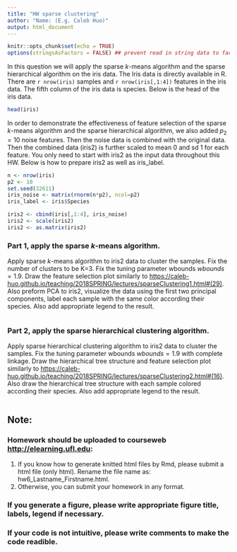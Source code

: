 ```yaml
---
title: "HW sparse clustering"
author: "Name: (E.g. Caleb Huo)"
output: html_document
---
```


```r
knitr::opts_chunk$set(echo = TRUE)
options(stringsAsFactors = FALSE) ## prevent read in string data to factors.
```


In this question we will apply the sparse $k$-means algorithm and the sparse hierarchical algorithm on the iris data.
The Iris data is directly available in R. 
There are `r nrow(iris)` samples and `r nrow(iris[,1:4])` features in the iris data.
The fifth column of the iris data is species.
Below is the head of the iris data.

```r
head(iris)
```

In order to demonstrate the effectiveness of feature selection of the sparse $k$-means algorithm and the sparse hierarchical algorithm,
we also added $p_2 = 10$ noise features.
Then the noise data is combined with the original data. 
Then the combined data (iris2) is further scaled to mean 0 and sd 1 for each feature.
You only need to start with iris2 as the input data throughout this HW.
Below is how to prepare iris2 as well as iris_label.

```r
n <- nrow(iris)
p2 <- 10
set.seed(32611)
iris_noise <- matrix(rnorm(n*p2), ncol=p2)
iris_label <- iris$Species

iris2 <- cbind(iris[,1:4], iris_noise)
iris2 <- scale(iris2)
iris2 <- as.matrix(iris2)
```

### Part 1, apply the sparse $k$-means algorithm.
Apply sparse $k$-means algorithm to iris2 data to cluster the samples.
Fix the number of clusters to be K=3. 
Fix the tuning parameter wbounds $wbounds = 1.9$.
Draw the feature selection plot similarly to <https://caleb-huo.github.io/teaching/2018SPRING/lectures/sparseClustering1.html#(29)>.
Also preform PCA to iris2, visualize the data using the first two principal components, label each sample with the same color according their species.
Also add appropriate legend to the result.


```r
```


### Part 2, apply the sparse hierarchical clustering algorithm.
Apply sparse hierarchical clustering algorithm to iris2 data to cluster the samples.
Fix the tuning parameter wbounds $wbounds = 1.9$ with complete linkage.
Draw the hierarchical tree structure and feature selection plot similarly to <https://caleb-huo.github.io/teaching/2018SPRING/lectures/sparseClustering2.html#(16)>.
Also draw the hierarchical tree structure with each sample colored according their species.
Also add appropriate legend to the result.


```r
```


## Note:

### Homework should be uploaded to courseweb <http://elearning.ufl.edu>:
1. If you know how to generate knitted html files by Rmd, please submit a html file (only html). Rename the file name as: hw6_Lastname_Firstname.html.
2. Otherwise, you can submit your homework in any format.

### If you generate a figure, please write appropriate figure title, labels, legend if necessary.

### If your code is not intuitive, please write comments to make the code readible.


